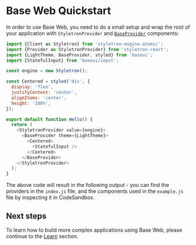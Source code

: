 <!--
Copyright (c) 2018-2019 Uber Technologies, Inc.

This source code is licensed under the MIT license found in the
LICENSE file in the root directory of this source tree.
-->




# Base Web Quickstart

In order to use Base Web, you need to do a small setup and wrap the root of your
application with `StyletronProvider` and [`BaseProvider`](https://baseweb.design/components/base-provider) components:

```javascript
import {Client as Styletron} from 'styletron-engine-atomic';
import {Provider as StyletronProvider} from 'styletron-react';
import {LightTheme, BaseProvider, styled} from 'baseui';
import {StatefulInput} from 'baseui/input';

const engine = new Styletron();

const Centered = styled('div', {
  display: 'flex',
  justifyContent: 'center',
  alignItems: 'center',
  height: '100%',
});

export default function Hello() {
  return (
    <StyletronProvider value={engine}>
      <BaseProvider theme={LightTheme}>
        <Centered>
          <StatefulInput />
        </Centered>
      </BaseProvider>
    </StyletronProvider>
  );
}
```

The above code will result in the following output - you can find the providers
in the `index.js` file, and the components used in the `example.js` file by
inspecting it in CodeSandbox.

<Example title="Basic input example" path="examples/getting-started/usage.js">
  <Usage />
</Example>

## Next steps

To learn how to build more complex applications using Base Web, please continue to the [Learn](/getting-started/learn) section.
